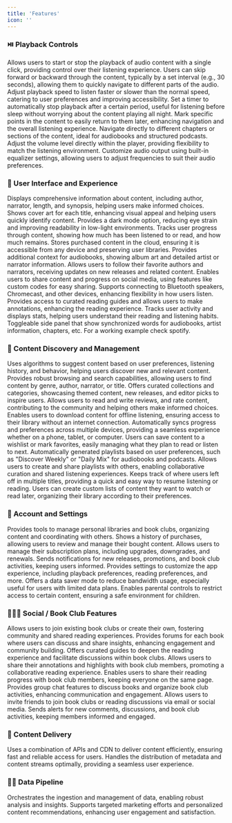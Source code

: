```yaml
---
title: 'Features'
icon: ''
---
```


### ⏯️ Playback Controls

<AccordionGroup>
  <Accordion title="Play/Pause">
    Allows users to start or stop the playback of audio content with a single click, providing control over their listening experience.
  </Accordion>
  
  <Accordion title="Skip Forward/Backward">
    Users can skip forward or backward through the content, typically by a set interval (e.g., 30 seconds), allowing them to quickly navigate to different parts of the audio.
  </Accordion>
  
  <Accordion title="Speed Control">
    Adjust playback speed to listen faster or slower than the normal speed, catering to user preferences and improving accessibility.
  </Accordion>
  
  <Accordion title="Sleep Timer">
    Set a timer to automatically stop playback after a certain period, useful for listening before sleep without worrying about the content playing all night.
  </Accordion>
  
  <Accordion title="Bookmarking">
    Mark specific points in the content to easily return to them later, enhancing navigation and the overall listening experience.
  </Accordion>
  
  <Accordion title="Chapter Navigation">
    Navigate directly to different chapters or sections of the content, ideal for audiobooks and structured podcasts.
  </Accordion>
  
  <Accordion title="Volume Control">
    Adjust the volume level directly within the player, providing flexibility to match the listening environment.
  </Accordion>
  
  <Accordion title="Equalizer Settings">
    Customize audio output using built-in equalizer settings, allowing users to adjust frequencies to suit their audio preferences.
  </Accordion>
</AccordionGroup>

### 📱 User Interface and Experience

<AccordionGroup>
  <Accordion title="Detailed Metadata">
    Displays comprehensive information about content, including author, narrator, length, and synopsis, helping users make informed choices.
  </Accordion>

  <Accordion title="Cover Art Display">
    Shows cover art for each title, enhancing visual appeal and helping users quickly identify content.
  </Accordion>

  <Accordion title="Dark Mode">
    Provides a dark mode option, reducing eye strain and improving readability in low-light environments.
  </Accordion>

  <Accordion title="Progress Tracking">
    Tracks user progress through content, showing how much has been listened to or read, and how much remains.
  </Accordion>

  <Accordion title="Cloud Storage of Purchased Content">
    Stores purchased content in the cloud, ensuring it is accessible from any device and preserving user libraries.
  </Accordion>

  <Accordion title="Album Art and Artist Info Display">
    Provides additional context for audiobooks, showing album art and detailed artist or narrator information.
  </Accordion>

  <Accordion title="Follow Authors and Narrators">
    Allows users to follow their favorite authors and narrators, receiving updates on new releases and related content.
  </Accordion>

  <Accordion title="Social Sharing and Integration">
    Enables users to share content and progress on social media, using features like custom codes for easy sharing.
  </Accordion>

  <Accordion title="Connect to External Devices">
    Supports connecting to Bluetooth speakers, Chromecast, and other devices, enhancing flexibility in how users listen.
  </Accordion>

  <Accordion title="Reading Guides and Annotations">
    Provides access to curated reading guides and allows users to make annotations, enhancing the reading experience.
  </Accordion>

  <Accordion title="User Profiles with Reading/Listening Stats">
    Tracks user activity and displays stats, helping users understand their reading and listening habits.
  </Accordion>
    
  <Accordion title="Now Reading View">
    Toggleable side panel that show synchronized words for audiobooks, artist information, chapters, etc. For a working example check spotify.
  </Accordion>
</AccordionGroup>

### 📖 Content Discovery and Management

<AccordionGroup>
  <Accordion title="Personalized Recommendations">
    Uses algorithms to suggest content based on user preferences, listening history, and behavior, helping users discover new and relevant content.
  </Accordion>

  <Accordion title="Browse and Search">
    Provides robust browsing and search capabilities, allowing users to find content by genre, author, narrator, or title.
  </Accordion>

  <Accordion title="Curated Collections and Categories">
    Offers curated collections and categories, showcasing themed content, new releases, and editor picks to inspire users.
  </Accordion>

  <Accordion title="User Reviews and Ratings">
    Allows users to read and write reviews, and rate content, contributing to the community and helping others make informed choices.
  </Accordion>

  <Accordion title="Offline Access">
    Enables users to download content for offline listening, ensuring access to their library without an internet connection.
  </Accordion>

  <Accordion title="Sync Across Devices">
    Automatically syncs progress and preferences across multiple devices, providing a seamless experience whether on a phone, tablet, or computer.
  </Accordion>

  <Accordion title="Wishlist and Favorites">
    Users can save content to a wishlist or mark favorites, easily managing what they plan to read or listen to next.
  </Accordion>

  <Accordion title="Personalized Playlists">
    Automatically generated playlists based on user preferences, such as "Discover Weekly" or "Daily Mix" for audiobooks and podcasts.
  </Accordion>

  <Accordion title="Collaborative Playlists">
    Allows users to create and share playlists with others, enabling collaborative curation and shared listening experiences.
  </Accordion>

  <Accordion title="Continue Reading/Listening List">
    Keeps track of where users left off in multiple titles, providing a quick and easy way to resume listening or reading.
  </Accordion>

  <Accordion title="Custom Watchlist/Readlist">
    Users can create custom lists of content they want to watch or read later, organizing their library according to their preferences.
  </Accordion>
</AccordionGroup>
 
### 🧾 Account and Settings

<AccordionGroup>
  <Accordion title="Manage Library and Book Clubs">
    Provides tools to manage personal libraries and book clubs, organizing content and coordinating with others.
  </Accordion>

  <Accordion title="Purchase History">
    Shows a history of purchases, allowing users to review and manage their bought content.
  </Accordion>

  <Accordion title="Subscription Management">
    Allows users to manage their subscription plans, including upgrades, downgrades, and renewals.
  </Accordion>

  <Accordion title="Notifications">
    Sends notifications for new releases, promotions, and book club activities, keeping users informed.
  </Accordion>

  <Accordion title="Customizable App Settings">
    Provides settings to customize the app experience, including playback preferences, reading preferences, and more.
  </Accordion>

  <Accordion title="Data Saver Mode">
    Offers a data saver mode to reduce bandwidth usage, especially useful for users with limited data plans.
  </Accordion>

  <Accordion title="Parental Controls and Content Restrictions">
    Enables parental controls to restrict access to certain content, ensuring a safe environment for children.
  </Accordion>
</AccordionGroup>

### 👩‍👧‍👦 Social / Book Club Features

<AccordionGroup>
  <Accordion title="Join or Create Book Clubs">
    Allows users to join existing book clubs or create their own, fostering community and shared reading experiences.
  </Accordion>

  <Accordion title="In-App Discussion Forums">
    Provides forums for each book where users can discuss and share insights, enhancing engagement and community building.
  </Accordion>

  <Accordion title="Access Curated Reading Guides">
    Offers curated guides to deepen the reading experience and facilitate discussions within book clubs.
  </Accordion>

  <Accordion title="Share Annotations and Highlights">
    Allows users to share their annotations and highlights with book club members, promoting a collaborative reading experience.
  </Accordion>

  <Accordion title="Share Reading Progress">
    Enables users to share their reading progress with book club members, keeping everyone on the same page.
  </Accordion>

  <Accordion title="Group Chat Functionality">
    Provides group chat features to discuss books and organize book club activities, enhancing communication and engagement.
  </Accordion>

  <Accordion title="Invitations">
    Allows users to invite friends to join book clubs or reading discussions via email or social media.
  </Accordion>

  <Accordion title="Notifications for Book Club Activities">
    Sends alerts for new comments, discussions, and book club activities, keeping members informed and engaged.
  </Accordion>
</AccordionGroup>

### 🚚 Content Delivery

<AccordionGroup>
  <Accordion title="Efficient Content Delivery">
    Uses a combination of APIs and CDN to deliver content efficiently, ensuring fast and reliable access for users.
  </Accordion>

  <Accordion title="Manage Metadata and Content Streams">
    Handles the distribution of metadata and content streams optimally, providing a seamless user experience.
  </Accordion>
</AccordionGroup>

### 🧑‍🔧 Data Pipeline

<AccordionGroup>
  <Accordion title="Data Ingestion and Management" >
    Orchestrates the ingestion and management of data, enabling robust analysis and insights.
  </Accordion>

  <Accordion title="Targeted Marketing and Content Recommendations" >
    Supports targeted marketing efforts and personalized content recommendations, enhancing user engagement and satisfaction.
  </Accordion>
</AccordionGroup>
